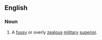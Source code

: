 ==English==

===Noun===
{{head|en|noun|head=[[bag]] [[of]] [[rations]]}}

# {{context|idiomatic|dated|WW I|lang=en}} A [[fussy]] or overly [[zealous]] [[military]] [[superior]].